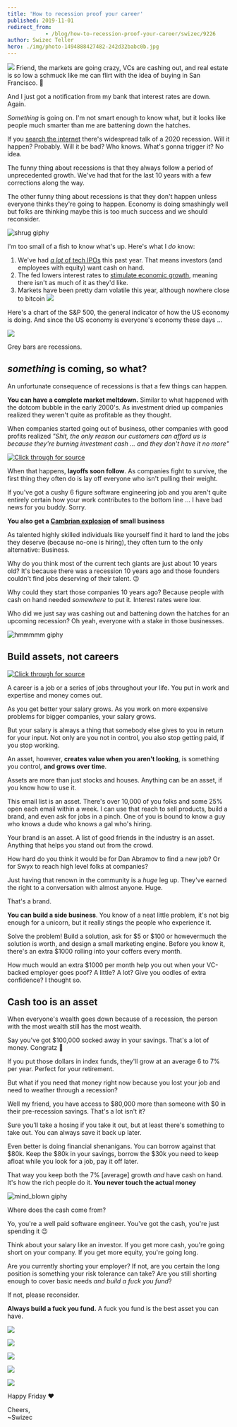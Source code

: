 ```yaml
---
title: 'How to recession proof your career'
published: 2019-11-01
redirect_from: 
            - /blog/how-to-recession-proof-your-career/swizec/9226
author: Swizec Teller
hero: ./img/photo-1494888427482-242d32babc0b.jpg
---
```

![](./img/photo-1494888427482-242d32babc0b.jpg) Friend, the markets are going crazy, VCs are cashing out, and real estate is so low a schmuck like me can flirt with the idea of buying in San Francisco. 🤨





And I just got a notification from my bank that interest rates are down. Again.



_Something_ is going on. I'm not smart enough to know what, but it looks like people much smarter than me are battening down the hatches.



If you [search the internet](https://www.google.com/search?q=is+a+recession+comign&oq=is+a+recession+comign&aqs=chrome..69i57.2584j0j1&sourceid=chrome&ie=UTF-8) there's widespread talk of a 2020 recession. Will it happen? Probably. Will it be bad? Who knows. What's gonna trigger it? No idea.



The funny thing about recessions is that they always follow a period of unprecedented growth. We've had that for the last 10 years with a few corrections along the way.



The other funny thing about recessions is that they don't happen unless everyone thinks they're going to happen. Economy is doing smashingly well but folks are thinking maybe this is too much success and we should reconsider.



![shrug giphy](./img/media-G5X63GrrLjjVK-giphy.gif)



I'm too small of a fish to know what's up. Here's what I _do_ know:



1. We've had [_a lot_ of tech IPOs](https://www.cnbc.com/2019/10/10/a-wave-of-recent-ipos-will-soon-be-eligible-for-selling.html) this past year. That means investors (and employees with equity) want cash on hand.
2. The fed lowers interest rates to [stimulate economic growth](https://www.investopedia.com/articles/economics/08/interest-rate-affecting-consumers.asp), meaning there isn't as much of it as they'd like.
3. Markets have been pretty darn volatile this year, although nowhere close to bitcoin ![](./img/6JOwuMe.png)



Here's a chart of the S&P 500, the general indicator of how the US economy is doing. And since the US economy is everyone's economy these days ...



![](./img/b9Qghg3.png)



Grey bars are recessions.



## _something_ is coming, so what?



An unfortunate consequence of recessions is that a few things can happen.



**You can have a complete market meltdown.** Similar to what happened with the dotcom bubble in the early 2000's. As investment dried up companies realized they weren't quite as profitable as they thought.



When companies started going out of business, other companies with good profits realized _"Shit, the only reason our customers can afford us is because they're burning investment cash ... and they don't have it no more"_





[![Click through for source](./img/techletter.app-screenshot-1572626939771.png)](https://twitter.com/Swizec/status/1126593700153286657)





When that happens, **layoffs soon follow**. As companies fight to survive, the first thing they often do is lay off everyone who isn't pulling their weight.



If you've got a cushy 6 figure software engineering job and you aren't quite entirely certain how your work contributes to the bottom line ... I have bad news for you buddy. Sorry.



**You also get a [Cambrian explosion](https://en.wikipedia.org/wiki/Cambrian_explosion) of small business**



As talented highly skilled individuals like yourself find it hard to land the jobs they deserve (because no-one is hiring), they often turn to the only alternative: Business.



Why do you think most of the current tech giants are just about 10 years old? It's because there was a recession 10 years ago and those founders couldn't find jobs deserving of their talent. 😉



Why could they start those companies 10 years ago? Because people with cash on hand needed _somewhere_ to put it. Interest rates were low.



Who did we just say was cashing out and battening down the hatches for an upcoming recession? Oh yeah, everyone with a stake in those businesses.



![hmmmmm giphy](./img/media-3oz8xsktUFaHKnrgli-giphy-downsized-medium.gif)



## Build assets, not careers





[![Click through for source](./img/techletter.app-screenshot-1572626937994.png)](https://twitter.com/Swizec/status/1189753875424612352)





A career is a job or a series of jobs throughout your life. You put in work and expertise and money comes out.



As you get better your salary grows. As you work on more expensive problems for bigger companies, your salary grows.



But your salary is always a thing that somebody else gives to you in return for your input. Not only are you not in control, you also stop getting paid, if you stop working.



An asset, however, **creates value when you aren't looking**, is something you control, **and grows over time**.



Assets are more than just stocks and houses. Anything can be an asset, if you know how to use it.



This email list is an asset. There's over 10,000 of you folks and some 25% open each email within a week. I can use that reach to sell products, build a brand, and even ask for jobs in a pinch. One of you is bound to know a guy who knows a dude who knows a gal who's hiring.



Your brand is an asset. A list of good friends in the industry is an asset. Anything that helps you stand out from the crowd.



How hard do you think it would be for Dan Abramov to find a new job? Or for Swyx to reach high level folks at companies?



Just having that renown in the community is a _huge_ leg up. They've earned the right to a conversation with almost anyone. Huge.



That's a brand.



**You can build a side business**. You know of a neat little problem, it's not big enough for a unicorn, but it really stings the people who experience it.



Solve the problem! Build a solution, ask for $5 or $100 or howevermuch the solution is worth, and design a small marketing engine. Before you know it, there's an extra $1000 rolling into your coffers every month.



How much would an extra $1000 per month help you out when your VC-backed employer goes poof? A little? A lot? Give you oodles of extra confidence? I thought so.



## Cash too is an asset



When everyone's wealth goes down because of a recession, the person with the most wealth still has the most wealth.



Say you've got $100,000 socked away in your savings. That's a lot of money. Congratz 👏



If you put those dollars in index funds, they'll grow at an average 6 to 7% per year. Perfect for your retirement.



But what if you need that money right now because you lost your job and need to weather through a recession?



Well my friend, you have access to $80,000 more than someone with $0 in their pre-recession savings. That's a lot isn't it?



Sure you'll take a hosing if you take it out, but at least there's something to take out. You can always save it back up later.



Even better is doing financial shenanigans. You can borrow against that $80k. Keep the $80k in your savings, borrow the $30k you need to keep afloat while you look for a job, pay it off later.



That way you keep both the 7% \[average] growth _and_ have cash on hand. It's how the rich people do it. **You never touch the actual money**



![mind_blown giphy](./img/media-26ufdipQqU2lhNA4g-giphy.gif)



Where does the cash come from?



Yo, you're a well paid software engineer. You've got the cash, you're just spending it 😉



Think about your salary like an investor. If you get more cash, you're going short on your company. If you get more equity, you're going long.



Are you currently shorting your employer? If not, are you certain the long position is something your risk tolerance can take? Are you still shorting enough to cover basic needs _and build a fuck you fund_?



If not, please reconsider.



**Always build a fuck you fund.** A fuck you fund is the best asset you can have.



![](./img/iN3C60H.gif)



![](./img/dLcAWJD.gif)



![](./img/kVwecsK.gif)



![](./img/Ip9Z69v.gif)



![](./img/RyjqCeq.gif)



Happy Friday ❤️



Cheers,  
~Swizec